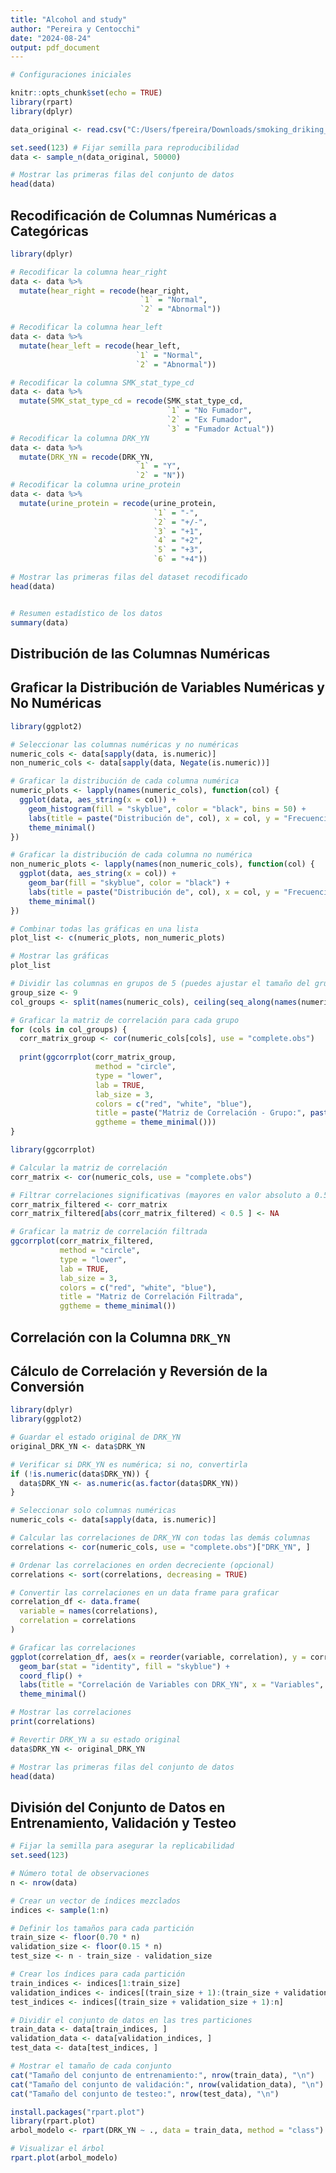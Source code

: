 ```yaml
---
title: "Alcohol and study"
author: "Pereira y Centocchi"
date: "2024-08-24"
output: pdf_document
---
```




```r
# Configuraciones iniciales

knitr::opts_chunk$set(echo = TRUE)
library(rpart)
library(dplyr)
```

```r
data_original <- read.csv("C:/Users/fpereira/Downloads/smoking_driking_dataset_Ver01.csv")

set.seed(123) # Fijar semilla para reproducibilidad
data <- sample_n(data_original, 50000)


```

```r
# Mostrar las primeras filas del conjunto de datos
head(data)
```


## Recodificación de Columnas Numéricas a Categóricas

```r
library(dplyr)

# Recodificar la columna hear_right
data <- data %>%
  mutate(hear_right = recode(hear_right,
                             `1` = "Normal",
                             `2` = "Abnormal"))

# Recodificar la columna hear_left
data <- data %>%
  mutate(hear_left = recode(hear_left,
                            `1` = "Normal",
                            `2` = "Abnormal"))

# Recodificar la columna SMK_stat_type_cd
data <- data %>%
  mutate(SMK_stat_type_cd = recode(SMK_stat_type_cd,
                                   `1` = "No Fumador",
                                   `2` = "Ex Fumador",
                                   `3` = "Fumador Actual"))
# Recodificar la columna DRK_YN
data <- data %>%
  mutate(DRK_YN = recode(DRK_YN,
                            `1` = "Y",
                            `2` = "N"))
# Recodificar la columna urine_protein
data <- data %>%
  mutate(urine_protein = recode(urine_protein,
                                `1` = "-",
                                `2` = "+/-",
                                `3` = "+1",
                                `4` = "+2",
                                `5` = "+3",
                                `6` = "+4"))

# Mostrar las primeras filas del dataset recodificado
head(data)



```

```r
# Resumen estadístico de los datos
summary(data)
```



## Distribución de las Columnas Numéricas

## Graficar la Distribución de Variables Numéricas y No Numéricas

```r
library(ggplot2)

# Seleccionar las columnas numéricas y no numéricas
numeric_cols <- data[sapply(data, is.numeric)]
non_numeric_cols <- data[sapply(data, Negate(is.numeric))]

# Graficar la distribución de cada columna numérica
numeric_plots <- lapply(names(numeric_cols), function(col) {
  ggplot(data, aes_string(x = col)) +
    geom_histogram(fill = "skyblue", color = "black", bins = 50) +
    labs(title = paste("Distribución de", col), x = col, y = "Frecuencia") +
    theme_minimal()
})

# Graficar la distribución de cada columna no numérica
non_numeric_plots <- lapply(names(non_numeric_cols), function(col) {
  ggplot(data, aes_string(x = col)) +
    geom_bar(fill = "skyblue", color = "black") +
    labs(title = paste("Distribución de", col), x = col, y = "Frecuencia") +
    theme_minimal()
})

# Combinar todas las gráficas en una lista
plot_list <- c(numeric_plots, non_numeric_plots)

# Mostrar las gráficas
plot_list

```


```r
# Dividir las columnas en grupos de 5 (puedes ajustar el tamaño del grupo)
group_size <- 9
col_groups <- split(names(numeric_cols), ceiling(seq_along(names(numeric_cols))/group_size))

# Graficar la matriz de correlación para cada grupo
for (cols in col_groups) {
  corr_matrix_group <- cor(numeric_cols[cols], use = "complete.obs")
  
  print(ggcorrplot(corr_matrix_group, 
                   method = "circle", 
                   type = "lower", 
                   lab = TRUE, 
                   lab_size = 3, 
                   colors = c("red", "white", "blue"), 
                   title = paste("Matriz de Correlación - Grupo:", paste(cols, collapse = ", ")), 
                   ggtheme = theme_minimal()))
}
```



```r
library(ggcorrplot)

# Calcular la matriz de correlación
corr_matrix <- cor(numeric_cols, use = "complete.obs")

# Filtrar correlaciones significativas (mayores en valor absoluto a 0.5)
corr_matrix_filtered <- corr_matrix
corr_matrix_filtered[abs(corr_matrix_filtered) < 0.5 ] <- NA

# Graficar la matriz de correlación filtrada
ggcorrplot(corr_matrix_filtered, 
           method = "circle", 
           type = "lower", 
           lab = TRUE,
           lab_size = 3, 
           colors = c("red", "white", "blue"), 
           title = "Matriz de Correlación Filtrada", 
           ggtheme = theme_minimal())

```

## Correlación con la Columna `DRK_YN`

## Cálculo de Correlación y Reversión de la Conversión

```r
library(dplyr)
library(ggplot2)

# Guardar el estado original de DRK_YN
original_DRK_YN <- data$DRK_YN

# Verificar si DRK_YN es numérica; si no, convertirla
if (!is.numeric(data$DRK_YN)) {
  data$DRK_YN <- as.numeric(as.factor(data$DRK_YN))
}

# Seleccionar solo columnas numéricas
numeric_cols <- data[sapply(data, is.numeric)]

# Calcular las correlaciones de DRK_YN con todas las demás columnas
correlations <- cor(numeric_cols, use = "complete.obs")["DRK_YN", ]

# Ordenar las correlaciones en orden decreciente (opcional)
correlations <- sort(correlations, decreasing = TRUE)

# Convertir las correlaciones en un data frame para graficar
correlation_df <- data.frame(
  variable = names(correlations),
  correlation = correlations
)

# Graficar las correlaciones
ggplot(correlation_df, aes(x = reorder(variable, correlation), y = correlation)) +
  geom_bar(stat = "identity", fill = "skyblue") +
  coord_flip() +
  labs(title = "Correlación de Variables con DRK_YN", x = "Variables", y = "Correlación") +
  theme_minimal()

# Mostrar las correlaciones
print(correlations)

# Revertir DRK_YN a su estado original
data$DRK_YN <- original_DRK_YN

```

```r
# Mostrar las primeras filas del conjunto de datos
head(data)
```

## División del Conjunto de Datos en Entrenamiento, Validación y Testeo

``` r
# Fijar la semilla para asegurar la replicabilidad
set.seed(123)

# Número total de observaciones
n <- nrow(data)

# Crear un vector de índices mezclados
indices <- sample(1:n)

# Definir los tamaños para cada partición
train_size <- floor(0.70 * n)
validation_size <- floor(0.15 * n)
test_size <- n - train_size - validation_size

# Crear los índices para cada partición
train_indices <- indices[1:train_size]
validation_indices <- indices[(train_size + 1):(train_size + validation_size)]
test_indices <- indices[(train_size + validation_size + 1):n]

# Dividir el conjunto de datos en las tres particiones
train_data <- data[train_indices, ]
validation_data <- data[validation_indices, ]
test_data <- data[test_indices, ]

# Mostrar el tamaño de cada conjunto
cat("Tamaño del conjunto de entrenamiento:", nrow(train_data), "\n")
cat("Tamaño del conjunto de validación:", nrow(validation_data), "\n")
cat("Tamaño del conjunto de testeo:", nrow(test_data), "\n")
``` 
``` r
install.packages("rpart.plot")
library(rpart.plot)
arbol_modelo <- rpart(DRK_YN ~ ., data = train_data, method = "class")

# Visualizar el árbol
rpart.plot(arbol_modelo)
``` 


